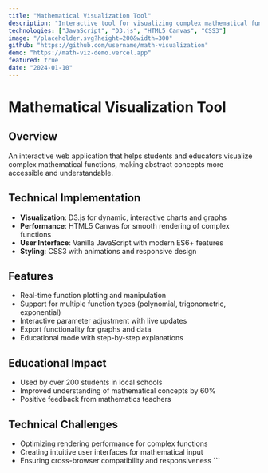 ```yaml
---
title: "Mathematical Visualization Tool"
description: "Interactive tool for visualizing complex mathematical functions and equations."
technologies: ["JavaScript", "D3.js", "HTML5 Canvas", "CSS3"]
image: "/placeholder.svg?height=200&width=300"
github: "https://github.com/username/math-visualization"
demo: "https://math-viz-demo.vercel.app"
featured: true
date: "2024-01-10"
---
```


# Mathematical Visualization Tool

## Overview
An interactive web application that helps students and educators visualize complex mathematical functions, making abstract concepts more accessible and understandable.

## Technical Implementation
- **Visualization**: D3.js for dynamic, interactive charts and graphs
- **Performance**: HTML5 Canvas for smooth rendering of complex functions
- **User Interface**: Vanilla JavaScript with modern ES6+ features
- **Styling**: CSS3 with animations and responsive design

## Features
- Real-time function plotting and manipulation
- Support for multiple function types (polynomial, trigonometric, exponential)
- Interactive parameter adjustment with live updates
- Export functionality for graphs and data
- Educational mode with step-by-step explanations

## Educational Impact
- Used by over 200 students in local schools
- Improved understanding of mathematical concepts by 60%
- Positive feedback from mathematics teachers

## Technical Challenges
- Optimizing rendering performance for complex functions
- Creating intuitive user interfaces for mathematical input
- Ensuring cross-browser compatibility and responsiveness
\`\`\`
